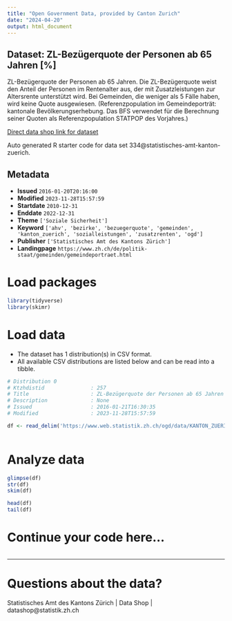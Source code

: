 ```yaml
---
title: "Open Government Data, provided by Canton Zurich"
date: "2024-04-20"
output: html_document
---
```


## Dataset: ZL-Bezügerquote der Personen ab 65 Jahren [%]

ZL-Bezügerquote der Personen ab 65 Jahren. Die ZL-Bezügerquote weist den Anteil der Personen im Rentenalter aus, der mit Zusatzleistungen zur Altersrente unterstützt wird. Bei Gemeinden, die weniger als 5 Fälle haben, wird keine Quote ausgewiesen. (Referenzpopulation im Gemeindeporträt: kantonale Bevölkerungserhebung. Das BFS verwendet für die Berechnung seiner Quoten als Referenzpopulation STATPOP des Vorjahres.)

[Direct data shop link for dataset](https://www.zh.ch/de/politik-staat/statistik-daten/datenkatalog.html#/datasets/334@statistisches-amt-kanton-zuerich)

Auto generated R starter code for data set 334@statistisches-amt-kanton-zuerich.

## Metadata

- **Issued** `2016-01-20T20:16:00`
- **Modified** `2023-11-28T15:57:59`
- **Startdate** `2010-12-31`
- **Enddate** `2022-12-31`
- **Theme** `['Soziale Sicherheit']`
- **Keyword** `['ahv', 'bezirke', 'bezuegerquote', 'gemeinden', 'kanton_zuerich', 'sozialleistungen', 'zusatzrenten', 'ogd']`
- **Publisher** `['Statistisches Amt des Kantons Zürich']`
- **Landingpage** `https://www.zh.ch/de/politik-staat/gemeinden/gemeindeportraet.html`


# Load packages

```r

library(tidyverse)
library(skimr)

```

# Load data

-   The dataset has 1 distribution(s) in CSV format.
-   All available CSV distributions are listed below and can be read into a tibble.

```r

# Distribution 0
# Ktzhdistid               : 257
# Title                    : ZL-Bezügerquote der Personen ab 65 Jahren [%]
# Description              : None
# Issued                   : 2016-01-21T16:30:35
# Modified                 : 2023-11-28T15:57:59

df <- read_delim('https://www.web.statistik.zh.ch/ogd/data/KANTON_ZUERICH_817.csv')



```

# Analyze data

```r

glimpse(df)
str(df)
skim(df)

head(df)
tail(df)

```

# Continue your code here...

```r

```

------------------------------------------------------------------------

# Questions about the data?

Statistisches Amt des Kantons Zürich | Data Shop | datashop@statistik.zh.ch
